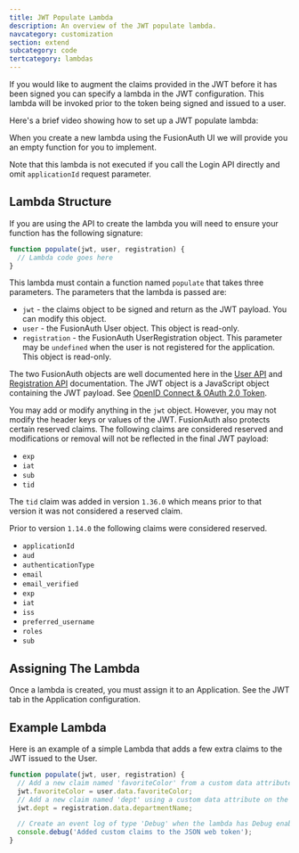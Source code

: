 ```yaml
---
title: JWT Populate Lambda
description: An overview of the JWT populate lambda.
navcategory: customization
section: extend
subcategory: code
tertcategory: lambdas
---
```


If you would like to augment the claims provided in the JWT before it has been signed you can specify a lambda in the JWT configuration. This lambda will be invoked prior to the token being signed and issued to a user.

Here's a brief video showing how to set up a JWT populate lambda:

<YouTube id="xFp1QkTiOAU" />

When you create a new lambda using the FusionAuth UI we will provide you an empty function for you to implement.

Note that this lambda is not executed if you call the Login API directly and omit `applicationId` request parameter.

## Lambda Structure

If you are using the API to create the lambda you will need to ensure your function has the following signature:

```javascript
function populate(jwt, user, registration) {
  // Lambda code goes here
}
```

This lambda must contain a function named `populate` that takes three parameters. The parameters that the lambda is passed are:

* `jwt` - the claims object to be signed and return as the JWT payload. You can modify this object.
* `user` - the FusionAuth User object. This object is read-only.
* `registration` - the FusionAuth UserRegistration object. This parameter may be `undefined` when the user is not registered for the application. This object is read-only.

The two FusionAuth objects are well documented here in the [User API](/docs/apis/users) and [Registration API](/docs/apis/registrations) documentation. The JWT object is a JavaScript object containing the JWT payload. See [OpenID Connect & OAuth 2.0 Token](/docs/lifecycle/authenticate-users/oauth/tokens).

You may add or modify anything in the `jwt` object. However, you may not modify the header keys or values of the JWT. FusionAuth also protects certain reserved claims. The following claims are considered reserved and modifications or removal will not be reflected in the final JWT payload:

- `exp`
- `iat`
- `sub`
- `tid`

The `tid` claim was added in version `1.36.0` which means prior to that version it was not considered a reserved claim.

Prior to version `1.14.0` the following claims were considered reserved.

- `applicationId`
- `aud`
- `authenticationType`
- `email`
- `email_verified`
- `exp`
- `iat`
- `iss`
- `preferred_username`
- `roles`
- `sub`


## Assigning The Lambda

Once a lambda is created, you must assign it to an Application. See the JWT tab in the Application configuration.

## Example Lambda

Here is an example of a simple Lambda that adds a few extra claims to the JWT issued to the User.

```javascript
function populate(jwt, user, registration) {
  // Add a new claim named 'favoriteColor' from a custom data attribute on the user
  jwt.favoriteColor = user.data.favoriteColor;
  // Add a new claim named 'dept' using a custom data attribute on the registration
  jwt.dept = registration.data.departmentName;

  // Create an event log of type 'Debug' when the lambda has Debug enabled
  console.debug('Added custom claims to the JSON web token');
}
```
